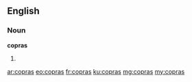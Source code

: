 ==English==

===Noun===
'''copras'''

# {{plural of|copra}}

[[ar:copras]]
[[eo:copras]]
[[fr:copras]]
[[ku:copras]]
[[mg:copras]]
[[my:copras]]